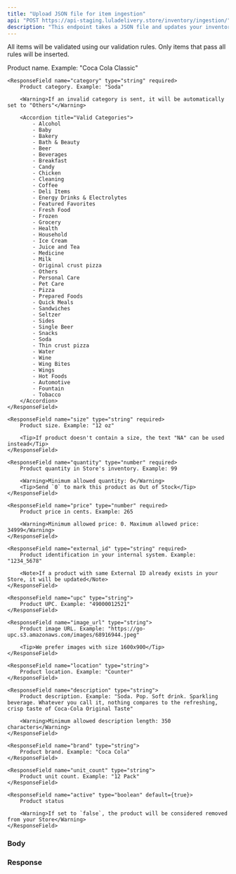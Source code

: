 ```yaml
---
title: "Upload JSON file for item ingestion"
api: "POST https://api-staging.luladelivery.store/inventory/ingestion/"
description: "This endpoint takes a JSON file and updates your inventory for the store. We upload the JSON file containing the inventory items and the store gets updated with the items."
---
```


All items will be validated using our validation rules. Only items that pass all rules will be inserted.

<Accordion title="Validation rules">
    <ResponseField name="name" type="string" required>
        Product name. Example: "Coca Cola Classic"
    </ResponseField>

    <ResponseField name="category" type="string" required>
        Product category. Example: "Soda"

        <Warning>If an invalid category is sent, it will be automatically set to "Others"</Warning>

        <Accordion title="Valid Categories">
            - Alcohol
            - Baby
            - Bakery
            - Bath & Beauty
            - Beer
            - Beverages
            - Breakfast
            - Candy
            - Chicken
            - Cleaning
            - Coffee
            - Deli Items
            - Energy Drinks & Electrolytes
            - Featured Favorites
            - Fresh Food
            - Frozen
            - Grocery
            - Health
            - Household
            - Ice Cream
            - Juice and Tea
            - Medicine
            - Milk
            - Original crust pizza
            - Others
            - Personal Care
            - Pet Care
            - Pizza
            - Prepared Foods
            - Quick Meals
            - Sandwiches
            - Seltzer
            - Sides
            - Single Beer
            - Snacks
            - Soda
            - Thin crust pizza
            - Water
            - Wine
            - Wing Bites
            - Wings
            - Hot Foods
            - Automotive
            - Fountain
            - Tobacco
        </Accordion>
    </ResponseField>

    <ResponseField name="size" type="string" required>
        Product size. Example: "12 oz"

        <Tip>If product doesn't contain a size, the text "NA" can be used instead</Tip>
    </ResponseField>

    <ResponseField name="quantity" type="number" required>
        Product quantity in Store's inventory. Example: 99

        <Warning>Minimum allowed quantity: 0</Warning>
        <Tip>Send `0` to mark this product as Out of Stock</Tip>
    </ResponseField>

    <ResponseField name="price" type="number" required>
        Product price in cents. Example: 265

        <Warning>Minimum allowed price: 0. Maximum allowed price: 34999</Warning>
    </ResponseField>

    <ResponseField name="external_id" type="string" required>
        Product identification in your internal system. Example: "1234_5678"

        <Note>If a product with same External ID already exists in your Store, it will be updated</Note>
    </ResponseField>

    <ResponseField name="upc" type="string">
        Product UPC. Example: "49000012521"
    </ResponseField>

    <ResponseField name="image_url" type="string">
        Product image URL. Example: "https://go-upc.s3.amazonaws.com/images/68916944.jpeg"

        <Tip>We prefer images with size 1600x900</Tip>
    </ResponseField>

    <ResponseField name="location" type="string">
        Product location. Example: "Counter"
    </ResponseField>

    <ResponseField name="description" type="string">
        Product description. Example: "Soda. Pop. Soft drink. Sparkling beverage. Whatever you call it, nothing compares to the refreshing, crisp taste of Coca-Cola Original Taste"

        <Warning>Minimum allowed description length: 350 characters</Warning>
    </ResponseField>

    <ResponseField name="brand" type="string">
        Product brand. Example: "Coca Cola"
    </ResponseField>

    <ResponseField name="unit_count" type="string">
        Product unit count. Example: "12 Pack"
    </ResponseField>

    <ResponseField name="active" type="boolean" default={true}>
        Product status

        <Warning>If set to `false`, the product will be considered removed from your Store</Warning>
    </ResponseField>
</Accordion>

### Body

<ParamField body="file" type="file" required></ParamField>
<ParamField query="store_id" type="string" required></ParamField>

### Response

<Snippet file="job-response.mdx" />
